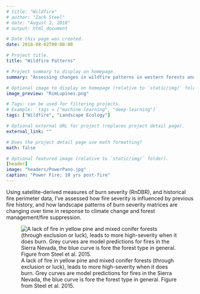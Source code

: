 ```yaml
---
# title: "Wildfire"
# author: "Zack Steel"
# date: "August 2, 2018"
# output: html_document

# Date this page was created.
date: 2018-08-02T00:00:00

# Project title.
title: "Wildfire Patterns"

# Project summary to display on homepage.
summary: "Assessing changes in wildfire patterns in western forests and implications for forest resilience"

# Optional image to display on homepage (relative to `static/img/` folder).
image_preview: "RimLupines.png"

# Tags: can be used for filtering projects.
# Example: `tags = ["machine-learning", "deep-learning"]`
tags: ["Wildfire", "Landscape Ecology"]

# Optional external URL for project (replaces project detail page).
external_link: ""

# Does the project detail page use math formatting?
math: false

# Optional featured image (relative to `static/img/` folder).
[header]
image: "headers/PowerPano.jpg"
caption: "Power Fire; 10 yrs post-fire"
---
```



Using satellite-derived measures of burn severity (RnDBR), and historical fire perimeter data, I've assessed how fire severity is influenced by previous fire history, and how landscape patterns of burn severity matrices are changing over time in response to climate change and forest management/fire suppression. 

![A lack of fire in yellow pine and mixed conifer forests (through exclusion or luck), leads to more high-severity when it does burn. Grey curves are model predictions for fires in the Sierra Nevada, the blue curve is fore the forest type in general. Figure from Steel et al. 2015.](../../static/img/Steel_etal2015_Fig7.jpg)
